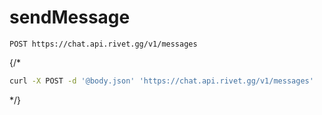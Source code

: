 # sendMessage
```
POST https://chat.api.rivet.gg/v1/messages
```


{/*<RequestExample>
```bash curl
curl -X POST -d '@body.json' 'https://chat.api.rivet.gg/v1/messages'
```
</RequestExample>*/}
